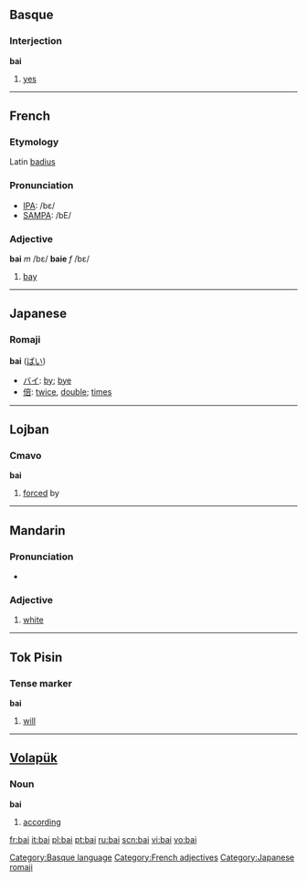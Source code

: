 {{see|bāi|bái|bǎi|bài}}
==Basque==
===Interjection===
'''bai'''

# [[yes]]

[[Category:Basque language]]

----

==French==
===Etymology===
Latin [[badius]]

===Pronunciation===
*[[w:IPA|IPA]]: /bɛ/
*[[w:SAMPA|SAMPA]]: /bE/

===Adjective===
'''bai''' ''m'' /bɛ/ '''baie''' ''f'' /bɛ/

# [[bay]]

[[Category:French adjectives]]

----

==Japanese==
{{ja-attention|Romaji header should be replaced with POS header|key=p}}
===Romaji===
'''bai''' ([[ばい]]) 
* [[バイ]]: [[by]]; [[bye]]
* [[倍]]: [[twice]], [[double]]; [[times]]

[[Category:Japanese romaji]]

----

==Lojban==
===Cmavo===
'''bai'''
#[[forced]] by

----

==Mandarin==
{{zh-hanzi|[[白]]}}

===Pronunciation===
*{{IPA|[ pai˧˥ ]}}

===Adjective===
{{cmn-adj|p|pin=bái|pint=bai2|tas=白}}

# [[white]]
----

==Tok Pisin==
===Tense marker===
'''bai'''
#[[will]]
----

==[[Volapük]]==
===Noun===
'''bai'''
# [[according]]

[[fr:bai]]
[[it:bai]]
[[pl:bai]]
[[pt:bai]]
[[ru:bai]]
[[scn:bai]]
[[vi:bai]]
[[vo:bai]]